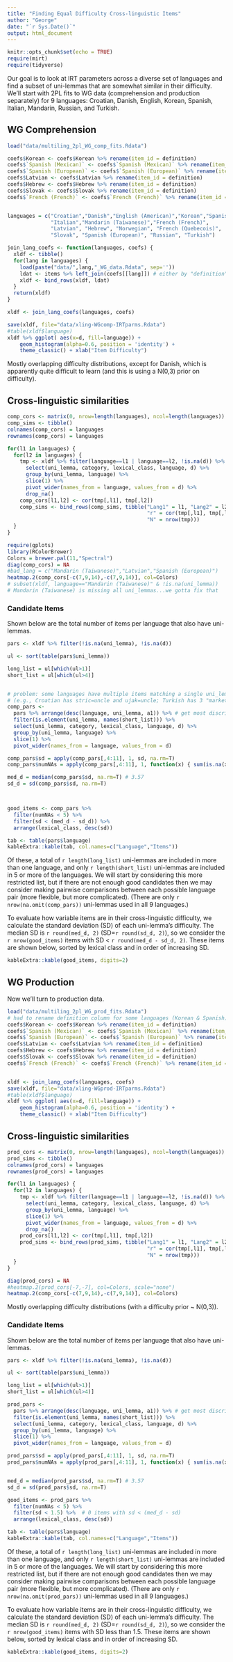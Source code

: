 ```yaml
---
title: "Finding Equal Difficulty Cross-linguistic Items"
author: "George"
date: "`r Sys.Date()`"
output: html_document
---
```


```r
knitr::opts_chunk$set(echo = TRUE)
require(mirt)
require(tidyverse)
```

Our goal is to look at IRT parameters across a diverse set of languages and find a subset of uni-lemmas that are somewhat similar in their difficulty.
We'll start with 2PL fits to WG data (comprehension and production separately) for 9 languages: Croatian, Danish, English, Korean, Spanish, Italian, Mandarin, Russian, and Turkish.

## WG Comprehension

```r
load("data/multiling_2pl_WG_comp_fits.Rdata")

coefs$Korean <- coefs$Korean %>% rename(item_id = definition)
coefs$`Spanish (Mexican)` <- coefs$`Spanish (Mexican)` %>% rename(item_id = definition)
coefs$`Spanish (European)` <- coefs$`Spanish (European)` %>% rename(item_id = definition)
coefs$Latvian <- coefs$Latvian %>% rename(item_id = definition)
coefs$Hebrew <- coefs$Hebrew %>% rename(item_id = definition)
coefs$Slovak <- coefs$Slovak %>% rename(item_id = definition)
coefs$`French (French)` <- coefs$`French (French)` %>% rename(item_id = definition)


languages = c("Croatian","Danish","English (American)","Korean","Spanish (Mexican)",
              "Italian","Mandarin (Taiwanese)","French (French)", 
              "Latvian", "Hebrew", "Norwegian", "French (Quebecois)",
              "Slovak", "Spanish (European)", "Russian", "Turkish") 

join_lang_coefs <- function(languages, coefs) {
  xldf <- tibble()
  for(lang in languages) {
    load(paste("data/",lang,"_WG_data.Rdata", sep=''))
    ldat <- items %>% left_join(coefs[[lang]]) # either by "definition" or "item_id"
    xldf <- bind_rows(xldf, ldat)
  }
  return(xldf)
}

xldf <- join_lang_coefs(languages, coefs) 

save(xldf, file="data/xling-WGcomp-IRTparms.Rdata")
#table(xldf$language)
xldf %>% ggplot( aes(x=d, fill=language)) +
    geom_histogram(alpha=0.6, position = 'identity') +
    theme_classic() + xlab("Item Difficulty")
```

Mostly overlapping difficulty distributions, except for Danish, which is apparently quite difficult to learn (and this is using a N(0,3) prior on difficulty).

## Cross-linguistic similarities 

```r
comp_cors <- matrix(0, nrow=length(languages), ncol=length(languages))
comp_sims <- tibble()
colnames(comp_cors) = languages
rownames(comp_cors) = languages

for(l1 in languages) {
  for(l2 in languages) {
    tmp <- xldf %>% filter(language==l1 | language==l2, !is.na(d)) %>%
      select(uni_lemma, category, lexical_class, language, d) %>%
      group_by(uni_lemma, language) %>%
      slice(1) %>% 
      pivot_wider(names_from = language, values_from = d) %>%
      drop_na()
    comp_cors[l1,l2] <- cor(tmp[,l1], tmp[,l2])
    comp_sims <- bind_rows(comp_sims, tibble("Lang1" = l1, "Lang2" = l2, 
                                             "r" = cor(tmp[,l1], tmp[,l2])[[1]], 
                                             "N" = nrow(tmp)))
  }
}

require(gplots)
library(RColorBrewer)
Colors = brewer.pal(11,"Spectral")
diag(comp_cors) = NA
#bad_lang = c("Mandarin (Taiwanese)","Latvian","Spanish (European)")
heatmap.2(comp_cors[-c(7,9,14),-c(7,9,14)], col=Colors)
# subset(xldf, language=="Mandarin (Taiwanese)" & !is.na(uni_lemma))
# Mandarin (Taiwanese) is missing all uni_lemmas...we gotta fix that

```


### Candidate Items

Shown below are the total number of items per language that also have uni-lemmas.

```r
pars <- xldf %>% filter(!is.na(uni_lemma), !is.na(d)) 

ul <- sort(table(pars$uni_lemma))

long_list = ul[which(ul>1)] 
short_list = ul[which(ul>4)] 


# problem: some languages have multiple items matching a single uni_lemma
# (e.g., Croatian has stric=uncle and ujak=uncle; Turkish has 3 "market"s )
comp_pars <-
  pars %>% arrange(desc(language, uni_lemma, a1)) %>% # get most discriminating uni_lemma per lang
  filter(is.element(uni_lemma, names(short_list))) %>%
  select(uni_lemma, category, lexical_class, language, d) %>%
  group_by(uni_lemma, language) %>%
  slice(1) %>% 
  pivot_wider(names_from = language, values_from = d)

comp_pars$sd = apply(comp_pars[,4:11], 1, sd, na.rm=T)
comp_pars$numNAs = apply(comp_pars[,4:11], 1, function(x) { sum(is.na(x)) })

med_d = median(comp_pars$sd, na.rm=T) # 3.57
sd_d = sd(comp_pars$sd, na.rm=T)



good_items <- comp_pars %>% 
  filter(numNAs < 5) %>%
  filter(sd < (med_d - sd_d)) %>% 
  arrange(lexical_class, desc(sd))

tab <- table(pars$language)
kableExtra::kable(tab, col.names=c("Language","Items"))
```

Of these, a total of `r length(long_list)` uni-lemmas are included in more than one language, and only `r length(short_list)` uni-lemmas are included in 5 or more of the languages.
We will start by considering this more restricted list, but if there are not enough good candidates then we may consider making pairwise comparisons between each possible language pair (more flexible, but more complicated).
(There are only `r nrow(na.omit(comp_pars))` uni-lemmas used in all 9 languages.)

To evaluate how variable items are in their cross-linguistic difficulty, we calculate the standard deviation (SD) of each uni-lemma's difficulty.
The median SD is `r round(med_d, 2)` (SD=`r round(sd_d, 2)`), so we consider the `r nrow(good_items)` items with SD < `r round(med_d - sd_d, 2)`.
These items are shown below, sorted by lexical class and in order of increasing SD.

```r
kableExtra::kable(good_items, digits=2)
```


## WG Production

Now we'll turn to production data.

```r
load("data/multiling_2pl_WG_prod_fits.Rdata")
# had to rename definition column for some languages (Korean & Spanish)
coefs$Korean <- coefs$Korean %>% rename(item_id = definition)
coefs$`Spanish (Mexican)` <- coefs$`Spanish (Mexican)` %>% rename(item_id = definition)
coefs$`Spanish (European)` <- coefs$`Spanish (European)` %>% rename(item_id = definition)
coefs$Latvian <- coefs$Latvian %>% rename(item_id = definition)
coefs$Hebrew <- coefs$Hebrew %>% rename(item_id = definition)
coefs$Slovak <- coefs$Slovak %>% rename(item_id = definition)
coefs$`French (French)` <- coefs$`French (French)` %>% rename(item_id = definition)


xldf <- join_lang_coefs(languages, coefs) 
save(xldf, file="data/xling-WGprod-IRTparms.Rdata")
#table(xldf$language)
xldf %>% ggplot( aes(x=d, fill=language)) +
    geom_histogram(alpha=0.6, position = 'identity') +
    theme_classic() + xlab("Item Difficulty")
```
## Cross-linguistic similarities

```r
prod_cors <- matrix(0, nrow=length(languages), ncol=length(languages))
prod_sims <- tibble()
colnames(prod_cors) = languages
rownames(prod_cors) = languages

for(l1 in languages) {
  for(l2 in languages) {
    tmp <- xldf %>% filter(language==l1 | language==l2, !is.na(d)) %>%
      select(uni_lemma, category, lexical_class, language, d) %>%
      group_by(uni_lemma, language) %>%
      slice(1) %>% 
      pivot_wider(names_from = language, values_from = d) %>%
      drop_na()
    prod_cors[l1,l2] <- cor(tmp[,l1], tmp[,l2])
    prod_sims <- bind_rows(prod_sims, tibble("Lang1" = l1, "Lang2" = l2, 
                                             "r" = cor(tmp[,l1], tmp[,l2])[[1]], 
                                             "N" = nrow(tmp)))
  }
}

diag(prod_cors) = NA
#heatmap.2(prod_cors[-7,-7], col=Colors, scale="none")
heatmap.2(comp_cors[-c(7,9,14),-c(7,9,14)], col=Colors)
```


Mostly overlapping difficulty distributions (with a difficulty prior ~ N(0,3)).

### Candidate Items

Shown below are the total number of items per language that also have uni-lemmas.

```r
pars <- xldf %>% filter(!is.na(uni_lemma), !is.na(d)) 

ul <- sort(table(pars$uni_lemma))

long_list = ul[which(ul>1)] 
short_list = ul[which(ul>4)] 

prod_pars <-
  pars %>% arrange(desc(language, uni_lemma, a1)) %>% # get most discriminating uni_lemma per lang
  filter(is.element(uni_lemma, names(short_list))) %>%
  select(uni_lemma, category, lexical_class, language, d) %>%
  group_by(uni_lemma, language) %>%
  slice(1) %>% 
  pivot_wider(names_from = language, values_from = d)

prod_pars$sd = apply(prod_pars[,4:11], 1, sd, na.rm=T)
prod_pars$numNAs = apply(prod_pars[,4:11], 1, function(x) { sum(is.na(x)) })


med_d = median(prod_pars$sd, na.rm=T) # 3.57
sd_d = sd(prod_pars$sd, na.rm=T)

good_items <- prod_pars %>% 
  filter(numNAs < 5) %>%
  filter(sd < 1.5) %>%  # 0 items with sd < (med_d - sd)
  arrange(lexical_class, desc(sd))

tab <- table(pars$language)
kableExtra::kable(tab, col.names=c("Language","Items"))
```

Of these, a total of `r length(long_list)` uni-lemmas are included in more than one language, and only `r length(short_list)` uni-lemmas are included in 5 or more of the languages.
We will start by considering this more restricted list, but if there are not enough good candidates then we may consider making pairwise comparisons between each possible language pair (more flexible, but more complicated).
(There are only `r nrow(na.omit(prod_pars))` uni-lemmas used in all 9 languages.)

To evaluate how variable items are in their cross-linguistic difficulty, we calculate the standard deviation (SD) of each uni-lemma's difficulty.
The median SD is `r round(med_d, 2)` (SD=`r round(sd_d, 2)`), so we consider the `r nrow(good_items)` items with SD less than 1.5.
These items are shown below, sorted by lexical class and in order of increasing SD.

```r
kableExtra::kable(good_items, digits=2)
```
